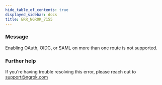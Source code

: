 ```yaml
---
hide_table_of_contents: true
displayed_sidebar: docs
title: ERR_NGROK_7155
---
```


### Message

Enabling OAuth, OIDC, or SAML on more than one route is not supported.

<ErrorDetails />

### Further help

If you're having trouble resolving this error, please reach out to [support@ngrok.com](mailto:support@ngrok.com?subject=Help%20with%20ERR_NGROK_7155)

